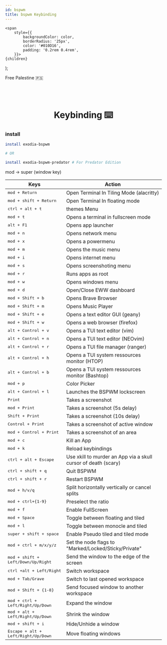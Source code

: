 ```yaml
---
id: bspwm
title: bspwm Keybinding
---
```


<!-- Badges -->
    <span
        style={{
            backgroundColor: color,
            borderRadius: '25px',
            color: '#010D16',
            padding: '0.2rem 0.4rem',
        }}>
    {children}
  </span>
);

<Highlight color="#04bdcb">Free Palestine 🇵🇸</Highlight>   <br></br><br></br>

<h1 align="center"> Keybinding ⌨️  </h1>

### install 

```bash
install exodia-bspwm

# OR

install exodia-bspwm-predator # For Predator Edition
```

mod -> super (window key)

| Keys                                         | Action                                                         |
|----------------------------------------------|----------------------------------------------------------------|
| <kbd>mod + Return</kbd>                      | Open Terminal In Tiling Mode (alacritty)                       |
| <kbd>mod + shift + Return</kbd>              | Open Terminal In floating mode                                 |
| <kbd>ctrl + alt + t</kbd>                    | themes Menu                                                    |
| <kbd>mod + t</kbd>                           | Opens a terminal in fullscreen mode                            |
| <kbd>alt + F1</kbd>                          | Opens app launcher                                             |
| <kbd>mod + n</kbd>                           | Opens network menu                                             |
| <kbd>mod + x</kbd>                           | Opens a powermenu                                              |
| <kbd>mod + m</kbd>                           | Opens the music menu                                           |
| <kbd>mod + i</kbd>                           | Opens internet menu                                            |
| <kbd>mod + s</kbd>                           | Opens screenshoting menu                                       |
| <kbd>mod + r</kbd>                           | Runs apps as root                                              |
| <kbd>mod + w</kbd>                           | Opens windows menu                                             |
| <kbd>mod + d</kbd>                           | Open/Close EWW dashboard                                       |
| <kbd>mod + Shift + b</kbd>                   | Opens Brave Browser                                            |
| <kbd>mod + Shift + m</kbd>                   | Opens Music Player                                             |
| <kbd>mod + Shift + e</kbd>                   | Opens a text editor GUI (geany)                                |
| <kbd>mod + Shift + w</kbd>                   | Opens a web browser (firefox)                                  |
| <kbd>alt + Control + v</kbd>                 | Opens a TUI text editor (vim)                                  |
| <kbd>alt + Control + n</kbd>                 | Opens a TUI text editor (NEOvim)                               |
| <kbd>alt + Control + r</kbd>                 | Opens a TUI file manager (ranger)                              |
| <kbd>alt + Control + h</kbd>                 | Opens a TUI system ressources monitor (HTOP)                   |
| <kbd>alt + Control + b</kbd>                 | Opens a TUI system ressources monitor (Bashtop)                |
| <kbd>mod + p</kbd>                           | Color Picker                                                   |
| <kbd>alt + Control + l</kbd>                 | Launches the BSPWM lockscreen                                  |
| <kbd>Print</kbd>                             | Takes a screenshot                                             |
| <kbd>mod + Print</kbd>                       | Takes a screenshot (5s delay)                                  |
| <kbd>Shift + Print</kbd>                     | Takes a screenshot (10s delay)                                 |
| <kbd>Control + Print</kbd>                   | Takes a screenshot of active window                            |
| <kbd>mod + Control + Print</kbd>             | Takes a screenshot of an area                                  |
| <kbd>mod + c</kbd>                           | Kill an App                                                    |
| <kbd>mod + k</kbd>                           | Reload keybindings                                             |
| <kbd>ctrl + alt + Escape</kbd>               | Use xkill to murder an App via a skull cursor of death (scary) |
| <kbd>ctrl + shift + q</kbd>                  | Quit BSPWM                                                     |
| <kbd>ctrl + shift + r</kbd>                  | Restart BSPWM                                                  |
| <kbd>mod + h/v/q</kbd>                       | Split horizontally vertically or cancel splits                 |
| <kbd>mod + ctrl+{1-9}</kbd>                  | Preselect the ratio                                            |
| <kbd>mod + f</kbd>                           | Enable FullScreen                                              |
| <kbd>mod + Space</kbd>                       | Toggle between floating and tiled                             |
| <kbd>mod + l</kbd>                           | Toggle between monocle and tiled                              |
| <kbd>super + shift + space</kbd>             | Enable Pseudo tiled and tiled mode                             |
| <kbd>mod + ctrl + m/x/y/z</kbd>              | Set the node flags to "Marked/Locked/Sticky/Private"           |
| <kbd>mod + shift + Left/Down/Up/Right</kbd>  | Send the window to the edge of the screen                      |
| <kbd>ctrl +alt + Left/Right</kbd>            | Switch workspace                                               |
| <kbd>mod + Tab/Grave</kbd>                   | Switch to last opened workspace                                |
| <kbd>mod + Shift + {1-8}</kbd>               | Send focused window to another workspace                       |
| <kbd>mod + ctrl + Left/Right/Up/Down</kbd>   | Expand the window                                              |
| <kbd>mod + alt + Left/Right/Up/Down</kbd>    | Shrink the window                                              |
| <kbd>mod + shift + i</kbd>                   | Hide/Unhide a window                                           |
| <kbd>Escape + alt + Left/Right/Up/Down</kbd> | Move floating windows                                          |
